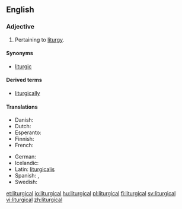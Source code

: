 ==English==

===Adjective===
{{head|en|adjective}}

# Pertaining to [[liturgy]].

====Synonyms====
* [[liturgic]]

====Derived terms====
* [[liturgically]]

====Translations====
{{trans-top|Pertaining to liturgy}}
* Danish: {{t|da|liturgisk}}
* Dutch: {{t-|nl|liturgisch}}
* Esperanto: {{t|eo|liturgia}}
* Finnish: {{t+|fi|liturginen}}
* French: {{t+|fr|liturgique}}
{{trans-mid}}
* German: {{t+|de|liturgisch}}
* Icelandic: {{t|is|litúrgískur}}
* Latin: [[liturgicalis]]
* Spanish: {{t|es|litúrgico|m}}, {{t|es|litúrgica|f}}
* Swedish: {{t|sv|liturgisk}}
{{trans-bottom}}

[[et:liturgical]]
[[io:liturgical]]
[[hu:liturgical]]
[[pl:liturgical]]
[[fi:liturgical]]
[[sv:liturgical]]
[[vi:liturgical]]
[[zh:liturgical]]